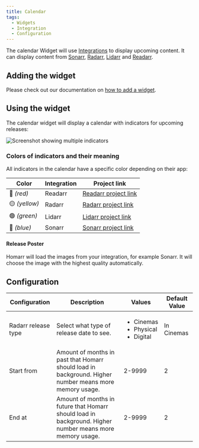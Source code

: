 ```yaml
---
title: Calendar
tags:
  - Widgets
  - Integration
  - Configuration
---
```


The calendar Widget will use [Integrations](/docs/category/integrations) to display upcoming content.
It can display content from [Sonarr](/docs/1.14.0/integrations/servarr#sonarr),
[Radarr](/docs/1.14.0/integrations/servarr#radarr),
[Lidarr](/docs/1.14.0/integrations/servarr#lidarr) and
[Readarr](/docs/1.14.0/integrations/servarr#readarr).

## Adding the widget
Please check out our documentation on [how to add a widget](/docs/getting-started/after-the-installation#embed-integration-data-using-widgets).

## Using the widget
The calendar widget will display a calendar with indicators for upcoming releases:

![Screenshot showing multiple indicators](./img/screenshot.png)

### Colors of indicators and their meaning
All indicators in the calendar have a specific color depending on their app:

| Color          | Integration | Project link                                 |
| -------------- | ----------- | -------------------------------------------- |
| 🔴 *(red)*    | Readarr     | [Readarr project link](https://readarr.com/) |
| 🟡 *(yellow)* | Radarr      | [Radarr project link](https://radarr.video/) |
| 🟢 *(green)*  | Lidarr      | [Lidarr project link](https://lidarr.audio/) |
| 🔵 *(blue)*   | Sonarr      | [Sonarr project link](https://sonarr.tv/)    |

#### Release Poster
Homarr will load the images from your integration, for example Sonarr.
It will choose the image with the highest quality automatically.

## Configuration

| Configuration       | Description                                                                                  | Values                                                     | Default Value |
| ------------------- | -------------------------------------------------------------------------------------------- | ---------------------------------------------------------- | ------------- |
| Radarr release type | Select what type of release date to see.                                                     | <ul><li>Cinemas</li><li>Physical</li><li>Digital</li></ul> | In Cinemas    |
| Start from          | Amount of months in past that Homarr should load in background. Higher number means more memory usage.   | 2-9999                                                     | 2             |
| End at              | Amount of months in future that Homarr should load in background. Higher number means more memory usage. | 2-9999                                                     | 2             |

